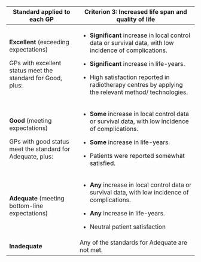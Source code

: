 +-------------------------------------------------------------+-------------------------------------------------------------------------------------------------------+
| **Standard applied to each GP**                             | **Criterion 3: Increased life span and quality of life**                                              |
+=============================================================+=======================================================================================================+
| **Excellent** (exceeding expectations)                      | -   **Significant** increase in local control data or survival                                        |
|                                                             |     data, with low incidence of complications.                                                        |
| GPs with excellent status meet the standard for Good, plus: |                                                                                                       |
|                                                             | -   **Significant** increase in life-years.                                                           |
|                                                             |                                                                                                       |
|                                                             | -   High satisfaction reported in radiotherapy centres by applying the relevant method/ technologies. |
+-------------------------------------------------------------+-------------------------------------------------------------------------------------------------------+
| **Good** (meeting expectations)                             | -   **Some** increase in local control data or survival data, with low incidence of complications.    |
|                                                             |                                                                                                       |
| GPs with good status meet the standard for Adequate, plus:  | -   **Some** increase in life-years.                                                                  |
|                                                             |                                                                                                       |
|                                                             | -   Patients were reported somewhat satisfied.                                                        |
+-------------------------------------------------------------+-------------------------------------------------------------------------------------------------------+
| **Adequate** (meeting bottom-line expectations)             | -   **Any** increase in local control data or survival data, with low incidence of complications.     |
|                                                             |                                                                                                       |
|                                                             | -   **Any** increase in life-years.                                                                   |
|                                                             |                                                                                                       |
|                                                             | -   Neutral patient satisfaction                                                                      |
+-------------------------------------------------------------+-------------------------------------------------------------------------------------------------------+
| **Inadequate**                                              | Any of the standards for Adequate are not met.                                                        |
+-------------------------------------------------------------+-------------------------------------------------------------------------------------------------------+

\
